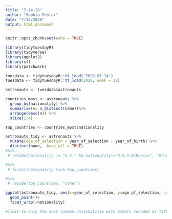 ```yaml
---
title: "7-14-20"
author: "Sophia Foster"
date: "7/13/2020"
output: html_document
---
```


```r
knitr::opts_chunk$set(echo = TRUE)
```

```r
library(tidytuesdayR)
library(tidyverse)
library(ggplot2)
library(sf)
library(patchwork)
```

```r
tuesdata <- tidytuesdayR::tt_load('2020-07-14')
tuesdata <- tidytuesdayR::tt_load(2020, week = 29)

astronauts <- tuesdata$astronauts
```

```r
countries_most <- astronauts %>%
  group_by(nationality) %>%
  summarise(n= n_distinct(name))%>%
  arrange(desc(n)) %>%
  slice(1:4)

top_countries <- countries_most$nationality

astronauts_tidy <- astronauts %>%
  mutate(age_of_selection = year_of_selection - year_of_birth) %>%
  distinct(name, .keep_all = TRUE)
#%>%
 # recode(nationality != "U.S." && nationality!="U.S.S.R/Russia", "Other")

#%>%
 # filter(nationality %in% top_countries)

#%>%
 # recode(top_countries, "other")
```

```r
ggplot(astronauts_tidy, aes(x=year_of_selection, y=age_of_selection, color = sex))+
  geom_point()+
  facet_wrap(~nationality)

#limit to only the most common nationalitie with others recoded as "other"
```

